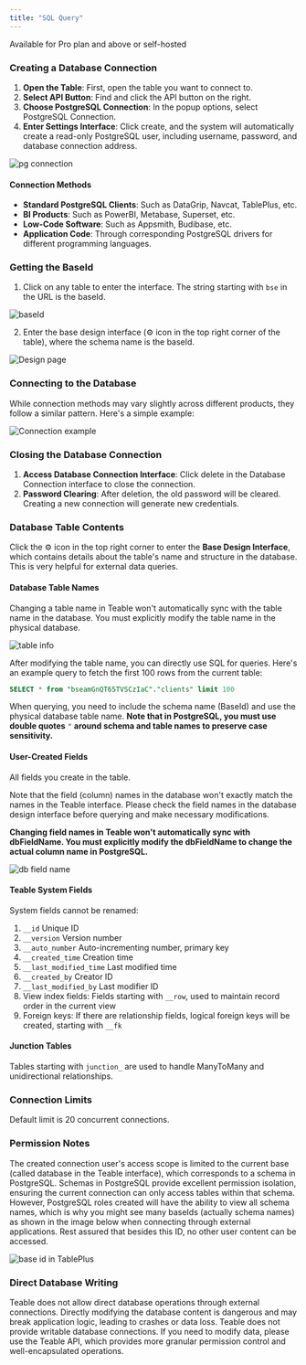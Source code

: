 ```yaml
---
title: "SQL Query"
---
```

<Tip>Available for Pro plan and above or self-hosted </Tip>

### Creating a Database Connection

1. **Open the Table**: First, open the table you want to connect to.
2. **Select API Button**: Find and click the API button on the right.
3. **Choose PostgreSQL Connection**: In the popup options, select PostgreSQL Connection.
4. **Enter Settings Interface**: Click create, and the system will automatically create a read-only PostgreSQL user, including username, password, and database connection address.

<img alt="pg connection" src="/images/kai-fa-zhe/dd60fcb2becb23c5.png" />

#### Connection Methods

* **Standard PostgreSQL Clients**: Such as DataGrip, Navcat, TablePlus, etc.
* **BI Products**: Such as PowerBI, Metabase, Superset, etc.
* **Low-Code Software**: Such as Appsmith, Budibase, etc.
* **Application Code**: Through corresponding PostgreSQL drivers for different programming languages.

### Getting the BaseId

1. Click on any table to enter the interface. The string starting with `bse` in the URL is the baseId.

<img alt="baseId" src="/images/kai-fa-zhe/e8ef17c59ac0c067.png" />

2. Enter the base design interface (⚙ icon in the top right corner of the table), where the schema name is the baseId.

<img alt="Design page" src="/images/kai-fa-zhe/64fbddbd0f5519c4.png" />

### Connecting to the Database

While connection methods may vary slightly across different products, they follow a similar pattern. Here's a simple example:

<img alt="Connection example" src="/images/kai-fa-zhe/ceef01dd644628f4.png" />

### Closing the Database Connection

1. **Access Database Connection Interface**: Click delete in the Database Connection interface to close the connection.
2. **Password Clearing**: After deletion, the old password will be cleared. Creating a new connection will generate new credentials.

### Database Table Contents

Click the ⚙️ icon in the top right corner to enter the **Base Design Interface**, which contains details about the table's name and structure in the database. This is very helpful for external data queries.

#### Database Table Names

Changing a table name in Teable won't automatically sync with the table name in the database. You must explicitly modify the table name in the physical database.

<img alt="table info" src="/images/kai-fa-zhe/ba2fdb846b2062ce.png" />

After modifying the table name, you can directly use SQL for queries. Here's an example query to fetch the first 100 rows from the current table:

```sql
SELECT * from "bseamGnQT65TVSCzIaC"."clients" limit 100
```

When querying, you need to include the schema name (BaseId) and use the physical database table name. **Note that in PostgreSQL, you must use double quotes** `"` **around schema and table names to preserve case sensitivity.**

#### **User-Created Fields**

All fields you create in the table.

Note that the field (column) names in the database won't exactly match the names in the Teable interface. Please check the field names in the database design interface before querying and make necessary modifications.

**Changing field names in Teable won't automatically sync with dbFieldName. You must explicitly modify the dbFieldName to change the actual column name in PostgreSQL.**

<img alt="db field name" src="/images/kai-fa-zhe/7609033391e8e7c1.png" />

#### **Teable System Fields**

System fields cannot be renamed:

1. `__id` Unique ID
2. `__version` Version number
3. `__auto_number` Auto-incrementing number, primary key
4. `__created_time` Creation time
5. `__last_modified_time` Last modified time
6. `__created_by` Creator ID
7. `__last_modified_by` Last modifier ID
8. View index fields: Fields starting with `__row`, used to maintain record order in the current view
9. Foreign keys: If there are relationship fields, logical foreign keys will be created, starting with `__fk`

#### Junction Tables

Tables starting with `junction_` are used to handle ManyToMany and unidirectional relationships.

### Connection Limits

Default limit is 20 concurrent connections.

### Permission Notes

The created connection user's access scope is limited to the current base (called database in the Teable interface), which corresponds to a schema in PostgreSQL. Schemas in PostgreSQL provide excellent permission isolation, ensuring the current connection can only access tables within that schema. However, PostgreSQL roles created will have the ability to view all schema names, which is why you might see many baseIds (actually schema names) as shown in the image below when connecting through external applications. Rest assured that besides this ID, no other user content can be accessed.

<img alt="base id in TablePlus" src="/images/kai-fa-zhe/093aebb4bc8cf732.png" />

### Direct Database Writing

Teable does not allow direct database operations through external connections. Directly modifying the database content is dangerous and may break application logic, leading to crashes or data loss. Teable does not provide writable database connections. If you need to modify data, please use the Teable API, which provides more granular permission control and well-encapsulated operations.

###

